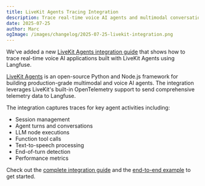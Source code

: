 ```yaml
---
title: LiveKit Agents Tracing Integration
description: Trace real-time voice AI agents and multimodal conversations built with LiveKit Agents via OpenTelemetry and Langfuse
date: 2025-07-25
author: Marc
ogImage: /images/changelog/2025-07-25-livekit-integration.png
---
```



<ChangelogHeader />

We've added a new [LiveKit Agents integration guide](/integrations/frameworks/livekit) that shows how to trace real-time voice AI applications built with LiveKit Agents using Langfuse.

[LiveKit Agents](https://docs.livekit.io/agents/) is an open-source Python and Node.js framework for building production-grade multimodal and voice AI agents. The integration leverages LiveKit's built-in OpenTelemetry support to send comprehensive telemetry data to Langfuse.

The integration captures traces for key agent activities including:

- Session management
- Agent turns and conversations
- LLM node executions
- Function tool calls
- Text-to-speech processing
- End-of-turn detection
- Performance metrics

Check out the [complete integration guide](/integrations/frameworks/livekit) and the [end-to-end example](https://github.com/livekit/agents/blob/main/examples/voice_agents/langfuse_trace.py) to get started.
